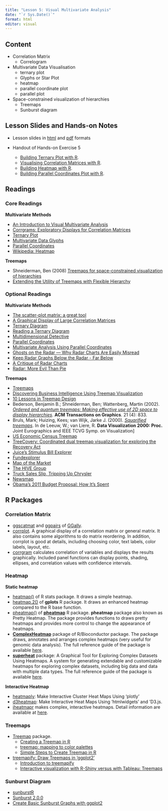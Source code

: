 ```yaml
---
title: "Lesson 5: Visual Multivariate Analysis"
date: "`r Sys.Date()`"
format: html
editor: visual
---
```


## Content

-   Correlation Matrix
    -   Correlogram
-   Multivariate Data Visualisation
    -   ternary plot
    -   Glyphs or Star Plot
    -   heatmap
    -   parallel coordinate plot
    -   parallel plot
-   Space-constrained visualization of hierarchies
    -   Treemaps
    -   Sunburst diagram

## Lesson Slides and Hands-on Notes

-   Lesson slides in [html](../lesson/Lesson05/Lesson05-VMA.html) and [pdf](../lesson/Lesson05/Lesson05-VMA.pdf) formats

-   Handout of Hands-on Exercise 5

    -   [Building Ternary Plot with R](../Hands-on_Ex/Hands-on_Ex05/Hands-on_Ex05-ternary.html).
    -   [Visualising Correlation Matrices with R](../Hands-on_Ex/Hands-on_Ex05/Hands-on_Ex05-Corrgram.html).
    -   [Building Heatmap with R](../Hands-on_Ex/Hands-on_Ex05/Hands-on_Ex05-Heatmap.html).
    -   [Building Parallel Coordinates Plot with R](../Hands-on_Ex/Hands-on_Ex05/Hands-on_Ex05-pcp.html).

## Readings

### Core Readings

**Multivariate Methods**

-   [An Introduction to Visual Multivariate Analysis](http://www.perceptualedge.com/articles/b-eye/visual_multivariate_analysis.pdf)
-   [Corrgrams: Exploratory Displays for Correlation Matrices](https://search-proquest-com.libproxy.smu.edu.sg/docview/228501277?rfr_id=info%3Axri%2Fsid%3Aprimo)
-   [Ternary Plot](https://en.wikipedia.org/wiki/Ternary_plot)
-   [Multivariate Data Glyphs](https://link-springer-com.libproxy.smu.edu.sg/content/pdf/10.1007%2F978-3-540-33037-0_8.pdf)
-   [Parallel Coordinates](https://link-springer-com.libproxy.smu.edu.sg/content/pdf/10.1007%2F978-3-540-33037-0_25.pdf)
-   [Wikipedia: Heatmap](http://en.wikipedia.org/wiki/Heat_map)

**Treemaps**

-   Shneiderman, Ben (2008) [Treemaps for space-constrained visualization of hierarchies](http://www.cs.umd.edu/hcil/treemap-history/)
-   [Extending the Utility of Treemaps with Flexible Hierarchy](http://www.cs.umd.edu/hcil/treemap/FLEXIBLE-HIERARCHY-FINAL.pdf)

### Optional Readings

**Multivariate Methods**

-   [The scatter-plot matrix: a great tool](http://junkcharts.typepad.com/junk_charts/2010/06/the-scatterplot-matrix-a-great-tool.html)
-   [A Graphical Display of Large Correlation Matrices](https://search-proquest-com.libproxy.smu.edu.sg/docview/1750838449?rfr_id=info%3Axri%2Fsid%3Aprimo)
-   [Ternary Diagram](https://www.sciencedirect.com/topics/engineering/ternary-diagram)
-   [Reading a Ternary Diagram](http://csmgeo.csm.jmu.edu/geollab/fichter/Sedrx/readternary.html)
-   [Multidimensional Detective](http://www.ifs.tuwien.ac.at/~silvia/wien/vu-infovis/articles/Inselberg-InfoVis97.pdf)
-   [Parallel Coordinates](https://eagereyes.org/techniques/parallel-coordinates)
-   [Multivariate Analysis Using Parallel Coordinates](http://www.perceptualedge.com/articles/b-eye/parallel_coordinates.pdf)
-   [Ghosts on the Radar --- Why Radar Charts Are Easily Misread](https://towardsdatascience.com/ghosts-on-the-radar-why-radar-charts-are-easily-misread-dba00fc399ef)
-   [Keep Radar Graphs Below the Radar - Far Below](https://www.perceptualedge.com/articles/dmreview/radar_graphs.pdf)
-   [A Critique of Radar Charts](https://blog.scottlogic.com/2011/09/23/a-critique-of-radar-charts.html)
-   [Radar: More Evil Than Pie](https://www.darkhorseanalytics.com/blog/radar-more-evil-than-pie)

**Treemaps**

-   [Treemaps](http://eagereyes.org/Techniques/Treemaps.html)
-   [Discovering Business Intelligence Using Treemap Visualization](http://www.b-eye-network.com/view/2673)
-   [10 Lessons in Treemap Design](http://www.juiceanalytics.com/writing/10-lessons-treemap-design/)
-   Bederson, Benjamin B.; Shneiderman, Ben; Wattenberg, Martin (2002). [*Ordered and quantum treemaps: Making effective use of 2D space to display hierarchies*](http://delivery.acm.org.libproxy.smu.edu.sg/10.1145/580000/571649/p833-b_bederson.pdf?ip=202.161.43.77&id=571649&acc=ACTIVE%20SERVICE&key=FF6731C4D3E3CFFF%2E39D185EE56A58666%2E4D4702B0C3E38B35%2E4D4702B0C3E38B35&__acm__=1538033167_4a6787aed9b15196b9e585b3af4b7031). **ACM Transactions on Graphics**. 21 (4): 833.
-   Bruls, Mark; Huizing, Kees; van Wijk, Jarke J. (2000). [*Squarified treemaps*](http://www.win.tue.nl/~vanwijk/stm.pdf). In de Leeuw, W.; van Liere, R. **Data Visualization 2000: Proc.** Joint Eurographics and IEEE TCVG Symp. on Visualization\]
-   [US Economic Census Treemap](http://www.juiceanalytics.com/writing/us-economic-census-treemap/)
-   [TreeCovery: Coordinated dual treemap visualization for exploring the Recovery Act](https://ac-els-cdn-com.libproxy.smu.edu.sg/S0740624X11001055/1-s2.0-S0740624X11001055-main.pdf?_tid=5f3e825d-c9d0-414f-b1d2-3ffbe8e115d1&acdnat=1538033558_64b0c1431092fec2ea12cc5e7ba8e77b)
-   [Juice's Stimulus Bill Explorer](http://www.juiceanalytics.com/writing/juices-stimulus-bill-explorer/)
-   [Fundexplorer](http://www.cc.gatech.edu/gvu/ii/fundexplorer/)
-   [Map of the Market](http://www.smartmoney.com/map-of-the-market/)
-   [The HIVE Group](http://www.hivegroup.com/gallery/index.html)
-   [Truck Sales Slip, Tripping Up Chrysler](http://www.nytimes.com/imagepages/2007/02/25/business/20070225_CHRYSLER_GRAPHIC.html)
-   [Newsmap](http://newsmap.jp/)
-   [Obama's 2011 Budget Proposal: How It's Spent](http://www.nytimes.com/interactive/2010/02/01/us/budget.html)

## R Packages

### Correlation Matrix

-   [ggscatmat](https://ggobi.github.io/ggally/#ggallyggscatmat) and [ggpairs](https://ggobi.github.io/ggally/#ggallyggpairs) of [GGally](https://ggobi.github.io/ggally/index.html).
-   [corrplot](https://cran.r-project.org/web/packages/corrplot/index.html). A graphical display of a correlation matrix or general matrix. It also contains some algorithms to do matrix reordering. In addition, corrplot is good at details, including choosing color, text labels, color labels, layout, etc.
-   [corrgram](https://cran.r-project.org/web/packages/corrgram/index.html) calculates correlation of variables and displays the results graphically. Included panel functions can display points, shading, ellipses, and correlation values with confidence intervals.

### Heatmap

**Static heatmap**

-   [heatmap()](https://www.rdocumentation.org/packages/stats/versions/3.6.0/topics/heatmap) of R stats package. It draws a simple heatmap.
-   [heatmap.2()](https://www.rdocumentation.org/packages/gplots/versions/3.0.1.1/topics/heatmap.2) of **gplots** R package. It draws an enhanced heatmap compared to the R base function.
-   [pheatmap()](https://www.rdocumentation.org/packages/pheatmap/versions/1.0.12/topics/pheatmap) of [**pheatmap**](https://www.rdocumentation.org/packages/pheatmap) R package. **pheatmap** package also known as Pretty Heatmap. The package provides functions to draws pretty heatmaps and provides more control to change the appearance of heatmaps.
-   [**ComplexHeatmap**](https://bioconductor.org/packages/release/bioc/html/ComplexHeatmap.html) package of R/Bioconductor package. The package draws, annotates and arranges complex heatmaps (very useful for genomic data analysis). The full reference guide of the package is available [here](https://jokergoo.github.io/ComplexHeatmap-reference/book/).
-   [**superheat**](https://cran.r-project.org/web/packages/superheat/) package: A Graphical Tool for Exploring Complex Datasets Using Heatmaps. A system for generating extendable and customizable heatmaps for exploring complex datasets, including big data and data with multiple data types. The full reference guide of the package is available [here](https://rlbarter.github.io/superheat/).

**Interactive Heatmap**

-   [heatmaply](https://cran.r-project.org/web/packages/heatmaply/index.html): Make Interactive Cluster Heat Maps Using 'plotly'
-   [d3heatmap](https://cran.r-project.org/web/packages/d3heatmap/index.html): Make Interactive Heat Maps Using 'htmlwidgets' and 'D3.js.
-   [iheatmapr](https://cran.r-project.org/web/packages/iheatmapr/index.html) makes complex, interactive heatmaps. Detail information are available at [here](https://docs.ropensci.org/iheatmapr/).

### Treemaps

-   [Treemap](https://cran.r-project.org/web/packages/treemap/) package.
    -   [Creating a Treemap in R](https://rpubs.com/brandonkopp/creating-a-treemap-in-r)
    -   [treemap: mapping to color palettes](https://cran.r-project.org/web/packages/treemap/vignettes/treemap-color_mapping.html)
    -   [Simple Steps to Create Treemap in R](https://r-posts.com/simple-steps-to-create-treemap-in-r/)
-   [treemapify: Draw Treemaps in 'ggplot2'](https://cran.r-project.org/web/packages/treemapify/index.html)
    -   [Introduction to treemapify](https://cran.r-project.org/web/packages/treemapify/vignettes/introduction-to-treemapify.html)
    -   [Interactive visualization with R-Shiny versus with Tableau: Treemaps](https://datascience-enthusiast.com/R/R_shiny_Tableau_treemap.html)

### Sunburst Diagram

-   [sunburstR](https://cran.r-project.org/web/packages/sunburstR/)
-   [Sunburst 2.0.0](https://cran.r-project.org/web/packages/sunburstR/vignettes/sunburst-2-0-0.html)
-   [Create Basic Sunburst Graphs with ggplot2](https://medium.com/optima-blog/create-basic-sunburst-graphs-with-ggplot2-7d7484d92c61)



